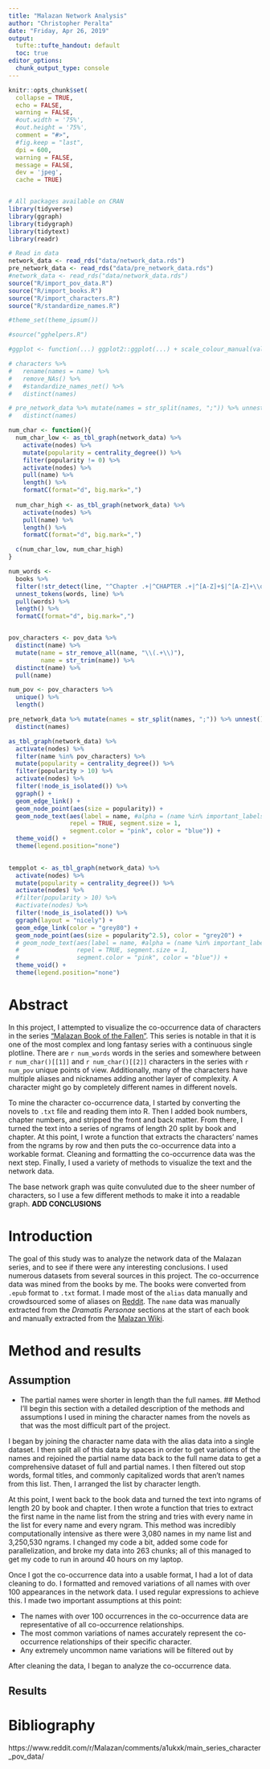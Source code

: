```yaml
---
title: "Malazan Network Analysis"
author: "Christopher Peralta"
date: "Friday, Apr 26, 2019"
output: 
  tufte::tufte_handout: default
  toc: true
editor_options: 
  chunk_output_type: console
---
```


```r
knitr::opts_chunk$set(
  collapse = TRUE,
  echo = FALSE,
  warning = FALSE, 
  #out.width = '75%',
  #out.height = '75%', 
  comment = "#>", 
  #fig.keep = "last", 
  dpi = 600, 
  warning = FALSE, 
  message = FALSE, 
  dev = 'jpeg', 
  cache = TRUE)


# All packages available on CRAN
library(tidyverse)
library(ggraph)
library(tidygraph)
library(tidytext)
library(readr)

# Read in data
network_data <- read_rds("data/network_data.rds")
pre_network_data <- read_rds("data/pre_network_data.rds")
#network_data <- read_rds("data/network_data.rds")
source("R/import_pov_data.R")
source("R/import_books.R")
source("R/import_characters.R")
source("R/standardize_names.R")

#theme_set(theme_ipsum())

#source("gghelpers.R")

#ggplot <- function(...) ggplot2::ggplot(...) + scale_colour_manual(values = color) + #theme(plot.title = element_text(size = 11.5))
```

```r
# characters %>% 
#   rename(names = name) %>% 
#   remove_NAs() %>% 
#   #standardize_names_net() %>% 
#   distinct(names) 

# pre_network_data %>% mutate(names = str_split(names, ";")) %>% unnest() %>% 
#   distinct(names) 

num_char <- function(){
  num_char_low <- as_tbl_graph(network_data) %>% 
    activate(nodes) %>%
    mutate(popularity = centrality_degree()) %>% 
    filter(popularity != 0) %>% 
    activate(nodes) %>% 
    pull(name) %>% 
    length() %>% 
    formatC(format="d", big.mark=",")
  
  num_char_high <- as_tbl_graph(network_data) %>% 
    activate(nodes) %>% 
    pull(name) %>% 
    length() %>% 
    formatC(format="d", big.mark=",")

  c(num_char_low, num_char_high)
}

num_words <- 
  books %>% 
  filter(!str_detect(line, "^Chapter .+|^CHAPTER .+|^[A-Z]+$|^[A-Z]+\\d{1,2}$")) %>% 
  unnest_tokens(words, line) %>% 
  pull(words) %>% 
  length() %>% 
  formatC(format="d", big.mark=",")


pov_characters <- pov_data %>% 
  distinct(name) %>% 
  mutate(name = str_remove_all(name, "\\(.+\\)"), 
         name = str_trim(name)) %>%
  distinct(name) %>% 
  pull(name)

num_pov <- pov_characters %>% 
  unique() %>% 
  length()
```

```r
pre_network_data %>% mutate(names = str_split(names, ";")) %>% unnest() %>% 
  distinct(names)

as_tbl_graph(network_data) %>% 
  activate(nodes) %>%
  filter(name %in% pov_characters) %>% 
  mutate(popularity = centrality_degree()) %>% 
  filter(popularity > 10) %>% 
  activate(nodes) %>% 
  filter(!node_is_isolated()) %>% 
  ggraph() +
  geom_edge_link() + 
  geom_node_point(aes(size = popularity)) + 
  geom_node_text(aes(label = name, #alpha = (name %in% important_labels)), 
                 repel = TRUE, segment.size = 1, 
                 segment.color = "pink", color = "blue")) + 
  theme_void() + 
  theme(legend.position="none")
  

tempplot <- as_tbl_graph(network_data) %>% 
  activate(nodes) %>% 
  mutate(popularity = centrality_degree()) %>% 
  activate(nodes) %>% 
  #filter(popularity > 10) %>%
  #activate(nodes) %>% 
  filter(!node_is_isolated()) %>% 
  ggraph(layout = "nicely") + 
  geom_edge_link(color = "grey80") + 
  geom_node_point(aes(size = popularity^2.5), color = "grey20") + 
  # geom_node_text(aes(label = name, #alpha = (name %in% important_labels)), 
  #                repel = TRUE, segment.size = 1, 
  #                segment.color = "pink", color = "blue")) + 
  theme_void() + 
  theme(legend.position="none")
```
# Abstract

In this project, I attempted to visualize the co-occurrence data of characters in the series ["Malazan Book of the Fallen"](https://en.wikipedia.org/wiki/Malazan_Book_of_the_Fallen). This series is notable in that it is one of the most complex and long fantasy series with a continuous single plotline. There are `r num_words` words in the series and somewhere between `r num_char()[[1]]` and `r num_char()[[2]]` characters in the series with `r num_pov` unique points of view. Additionally, many of the characters have multiple aliases and nicknames adding another layer of complexity. A character might go by completely different names in different novels. 

To mine the character co-occurrence data, I started by converting the novels to `.txt` file and reading them into R. Then I added book numbers, chapter numbers, and stripped the front and back matter. From there, I turned the text into a series of ngrams of length 20 split by book and chapter. At this point, I wrote a function that extracts the characters' names from the ngrams by row and then puts the co-occurrence data into a workable format. Cleaning and formatting the co-occurrence data was the next step. Finally, I used a variety of methods to visualize the text and the network data. 

The base network graph was quite convuluted due to the sheer number of characters, so I use a few different methods to make it into a readable graph. 
**ADD CONCLUSIONS**

# Introduction

The goal of this study was to analyze the network data of the Malazan series, and to see if there were any interesting conclusions. I used numerous datasets from several sources in this project. The co-occurrence data was mined from the books by me. The books were converted from `.epub` format to `.txt` format. I made most of the `alias` data manually and crowdsourced some of aliases on [Reddit](https://www.reddit.com/r/Malazan/comments/alaknz/spoilers_what_are_aliases_are_there_in_this_series/). The `name` data was manually extracted from the *Dramatis Personae* sections at the start of each book and manually extracted from the [Malazan Wiki](https://www.reddit.com/r/Malazan/comments/alaknz/spoilers_what_are_aliases_are_there_in_this_series/). 

# Method and results

## Assumption 
* The partial names were shorter in length than the full names. 
## Method
I'll begin this section with a detailed description of the methods and assumptions I used in mining the character names from the novels as that was the most difficult part of the project. 

I began by joining the character name data with the alias data into a single dataset. I then split all of this data by spaces in order to get variations of the names and rejoined the partial name data back to the full name data to get a comprehensive dataset of full and partial names. I then filtered out stop words, formal titles, and commonly capitalized words that aren't names from this list. Then, I arranged the list by character length.

At this point, I went back to the book data and turned the text into ngrams of length 20 by book and chapter. I then wrote a function that tries to extract the first name in the name list from the string and tries with every name in the list for every name and every ngram. This method was incredibly computationally intensive as there were 3,080 names in my name list and 3,250,530 ngrams. I changed my code a bit, added some code for parallelization, and broke my data into 263 chunks; all of this managed to get my code to run in around 40 hours on my laptop. 

Once I got the co-occurrence data into a usable format, I had a lot of data cleaning to do. I formatted and removed variations of all names with over 100 appearances in the network data. I used regular expressions to achieve this. I made two important assumptions at this point: 

* The names with over 100 occurrences in the co-occurrence data are representative of all co-occurrence relationships.  
*  The most common variations of names accurately represent the co-occurrence relationships of their specific character. 
* Any extremely uncommon name variations will be filtered out by 
 
After cleaning the data, I began to analyze the co-occurrence data. 

## Results

  


# Bibliography
https://www.reddit.com/r/Malazan/comments/a1ukxk/main_series_character_pov_data/


